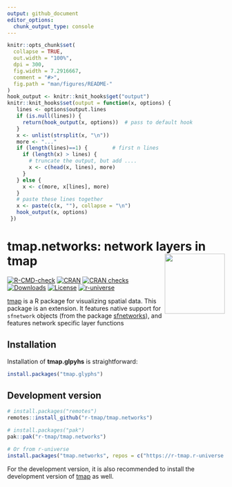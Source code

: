 ```yaml
---
output: github_document
editor_options: 
  chunk_output_type: console
---
```


```r
knitr::opts_chunk$set(
  collapse = TRUE,
  out.width = "100%",
  dpi = 300,
  fig.width = 7.2916667,
  comment = "#>",
  fig.path = "man/figures/README-"
)
hook_output <- knitr::knit_hooks$get("output")
knitr::knit_hooks$set(output = function(x, options) {
   lines <- options$output.lines
   if (is.null(lines)) {
     return(hook_output(x, options))  # pass to default hook
   }
   x <- unlist(strsplit(x, "\n"))
   more <- "..."
   if (length(lines)==1) {        # first n lines
     if (length(x) > lines) {
       # truncate the output, but add ....
       x <- c(head(x, lines), more)
     }
   } else {
     x <- c(more, x[lines], more)
   }
   # paste these lines together
   x <- paste(c(x, ""), collapse = "\n")
   hook_output(x, options)
 })
```

# tmap.networks: network layers in tmap <img src="man/figures/logo.png" align="right" height="139" alt="" />

<!-- badges: start -->
[![R-CMD-check](https://github.com/r-tmap/tmap.networks/actions/workflows/R-CMD-check.yaml/badge.svg)](https://github.com/r-tmap/tmap/actions/workflows/R-CMD-check.yaml)
[![CRAN](https://www.r-pkg.org/badges/version/tmap.networks)](https://cran.r-project.org/package=tmap.networks) 
[![CRAN checks](https://cranchecks.info/badges/worst/tmap.networks)](https://cran.r-project.org/web/checks/check_results_tmap.networks.html)
[![Downloads](https://cranlogs.r-pkg.org/badges/tmap.networks?color=brightgreen)](https://www.r-pkg.org:443/pkg/tmap.networks)
[![License](https://img.shields.io/badge/License-GPL%20v3-brightgreen.svg?style=flat)](https://www.gnu.org/licenses/gpl-3.0.html)
[![r-universe](https://r-tmap.r-universe.dev/badges/tmap.networks)](https://r-tmap.r-universe.dev/tmap.networks)
<!-- badges: end -->

[tmap](https://r-tmap.github.io/tmap/) is a R package for visualizing spatial data. This package is an extension. It features native support for `sfnetwork` objects (from the package [sfnetworks](https://luukvdmeer.github.io/sfnetworks/index.html)), and features network specific layer functions

## Installation

Installation of **tmap.glpyhs** is straightforward:

```r
install.packages("tmap.glyphs")
```

## Development version

```r
# install.packages("remotes")
remotes::install_github("r-tmap/tmap.networks")

# install.packages("pak")
pak::pak("r-tmap/tmap.networks")

# Or from r-universe
install.packages("tmap.networks", repos = c("https://r-tmap.r-universe.dev", "https://cloud.r-project.org"))
```


For the development version, it is also recommended to install the development version of [tmap](https://r-tmap.github.io/tmap/) as well.
